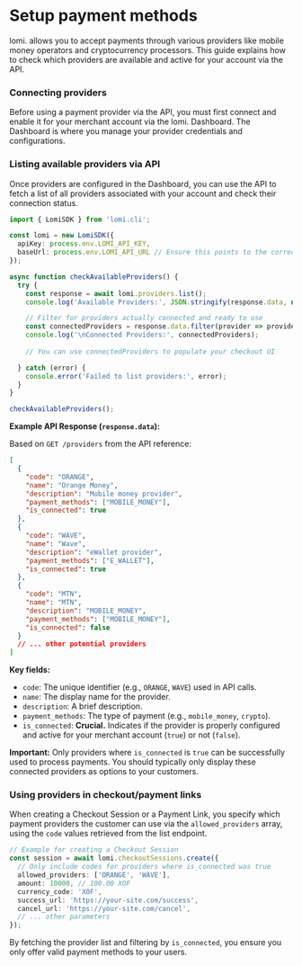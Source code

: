 # **Setup payment methods**

lomi. allows you to accept payments through various providers like mobile money operators and cryptocurrency processors. This guide explains how to check which providers are available and active for your account via the API.

### **Connecting providers**

Before using a payment provider via the API, you must first connect and enable it for your merchant account via the lomi. Dashboard. The Dashboard is where you manage your provider credentials and configurations.

### **Listing available providers via API**

Once providers are configured in the Dashboard, you can use the API to fetch a list of all providers associated with your account and check their connection status.

```typescript
import { LomiSDK } from 'lomi.cli';

const lomi = new LomiSDK({
  apiKey: process.env.LOMI_API_KEY, 
  baseUrl: process.env.LOMI_API_URL // Ensure this points to the correct environment
});

async function checkAvailableProviders() {
  try {
    const response = await lomi.providers.list();
    console.log('Available Providers:', JSON.stringify(response.data, null, 2));

    // Filter for providers actually connected and ready to use
    const connectedProviders = response.data.filter(provider => provider.is_connected);
    console.log('\nConnected Providers:', connectedProviders);
    
    // You can use connectedProviders to populate your checkout UI

  } catch (error) {
    console.error('Failed to list providers:', error);
  }
}

checkAvailableProviders();
```

**Example API Response (`response.data`):**

Based on `GET /providers` from the API reference:

```json
[
  {
    "code": "ORANGE",
    "name": "Orange Money",
    "description": "Mobile money provider",
    "payment_methods": ["MOBILE_MONEY"],
    "is_connected": true
  },
  {
    "code": "WAVE",
    "name": "Wave",
    "description": "eWallet provider",
    "payment_methods": ["E_WALLET"],
    "is_connected": true
  },
  {
    "code": "MTN",
    "name": "MTN",
    "description": "MOBILE_MONEY",
    "payment_methods": ["MOBILE_MONEY"],
    "is_connected": false
  }
  // ... other potential providers
]
```

**Key fields:**

*   `code`: The unique identifier (e.g., `ORANGE`, `WAVE`) used in API calls.
*   `name`: The display name for the provider.
*   `description`: A brief description.
*   `payment_methods`: The type of payment (e.g., `mobile_money`, `crypto`).
*   `is_connected`: **Crucial.** Indicates if the provider is properly configured and active for your merchant account (`true`) or not (`false`).

**Important:** Only providers where `is_connected` is `true` can be successfully used to process payments. You should typically only display these connected providers as options to your customers.

### **Using providers in checkout/payment links**

When creating a Checkout Session or a Payment Link, you specify which payment providers the customer can use via the `allowed_providers` array, using the `code` values retrieved from the list endpoint.

```typescript
// Example for creating a Checkout Session
const session = await lomi.checkoutSessions.create({
  // Only include codes for providers where is_connected was true
  allowed_providers: ['ORANGE', 'WAVE'], 
  amount: 10000, // 100.00 XOF
  currency_code: 'XOF',
  success_url: 'https://your-site.com/success',
  cancel_url: 'https://your-site.com/cancel',
  // ... other parameters
});
```

By fetching the provider list and filtering by `is_connected`, you ensure you only offer valid payment methods to your users.